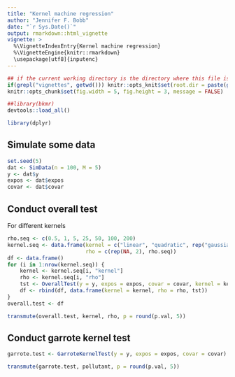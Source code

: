```yaml
---
title: "Kernel machine regression"
author: "Jennifer F. Bobb"
date: "`r Sys.Date()`"
output: rmarkdown::html_vignette
vignette: >
  %\VignetteIndexEntry{Kernel machine regression}
  %\VignetteEngine{knitr::rmarkdown}
  \usepackage[utf8]{inputenc}
---
```


```r
## if the current working directory is the directory where this file is located rather than the project directory, set the working directory to the project directory
if(grepl("vignettes", getwd())) knitr::opts_knit$set(root.dir = paste(getwd(), "..", sep = "/"))
knitr::opts_chunk$set(fig.width = 5, fig.height = 3, message = FALSE)
```

```r
##library(bkmr)
devtools::load_all()
```

```r
library(dplyr)
```


## Simulate some data

```r
set.seed(5)
dat <- SimData(n = 100, M = 5)
y <- dat$y
expos <- dat$expos
covar <- dat$covar
```

## Conduct overall test

For different kernels
```r
rho.seq <- c(0.5, 1, 5, 25, 50, 100, 200)
kernel.seq <- data.frame(kernel = c("linear", "quadratic", rep("gaussian", length(rho.seq))), 
                         rho = c(rep(NA, 2), rho.seq))
df <- data.frame()
for (i in 1:nrow(kernel.seq)) {
    kernel <- kernel.seq[i, "kernel"]
    rho <- kernel.seq[i, "rho"]
    tst <- OverallTest(y = y, expos = expos, covar = covar, kernel = kernel, rho = rho)
    df <- rbind(df, data.frame(kernel = kernel, rho = rho, tst))
}
overall.test <- df
```

```r
transmute(overall.test, kernel, rho, p = round(p.val, 5))
```

## Conduct garrote kernel test

```r
garrote.test <- GarroteKernelTest(y = y, expos = expos, covar = covar)
```

```r
transmute(garrote.test, pollutant, p = round(p.val, 5))
```





